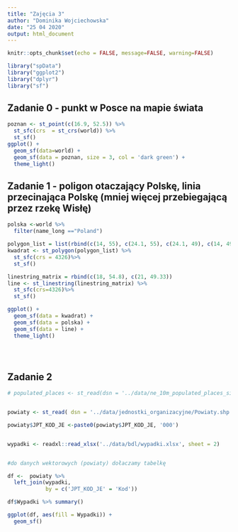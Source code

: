 ---
title: "Zajęcia 3"
author: "Dominika Wojciechowska"
date: "25 04 2020"
output: html_document
---

```{r setup, include=FALSE}
knitr::opts_chunk$set(echo = FALSE, message=FALSE, warning=FALSE)
```

```{r}
library("spData")
library("ggplot2")
library("dplyr")
library("sf")

```

## Zadanie 0 - punkt w Posce na mapie świata

```{r}

poznan <- st_point(c(16.9, 52.5)) %>% 
  st_sfc(crs  = st_crs(world)) %>%
  st_sf()
ggplot() +
  geom_sf(data=world) +
  geom_sf(data = poznan, size = 3, col = 'dark green') + 
  theme_light()

```

## Zadanie 1 - poligon otaczający Polskę, linia przecinająca Polskę (mniej więcej przebiegającą przez rzekę Wisłę)

```{r}


polska <-world %>%
  filter(name_long =="Poland")

polygon_list = list(rbind(c(14, 55), c(24.1, 55), c(24.1, 49), c(14, 49), c(14, 55)))
kwadrat <- st_polygon(polygon_list) %>%
  st_sfc(crs = 4326)%>%
  st_sf()

linestring_matrix = rbind(c(18, 54.8), c(21, 49.33))
line <- st_linestring(linestring_matrix) %>%
  st_sfc(crs=4326)%>%
  st_sf()

ggplot() +
  geom_sf(data = kwadrat) +
  geom_sf(data = polska) +
  geom_sf(data = line) +
  theme_light()
  




```


## Zadanie 2

```{r}

# populated_places <- st_read(dsn = '../data/ne_10m_populated_places_simple.shp')


powiaty <- st_read( dsn = '../data/jednostki_organizacyjne/Powiaty.shp')

powiaty$JPT_KOD_JE <-paste0(powiaty$JPT_KOD_JE, '000')


wypadki <- readxl::read_xlsx('../data/bdl/wypadki.xlsx', sheet = 2)


#do danych wektorowych (powiaty) dołaczamy tabelkę 

df <-  powiaty %>% 
  left_join(wypadki, 
            by = c('JPT_KOD_JE' = 'Kod'))

df$Wypadki %>% summary()

ggplot(df, aes(fill = Wypadki)) + 
  geom_sf()


```



